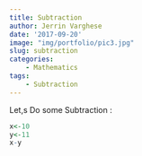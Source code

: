 ```yaml
---
title: Subtraction
author: Jerrin Varghese
date: '2017-09-20'
image: "img/portfolio/pic3.jpg"
slug: subtraction
categories: 
    - Mathematics
tags: 
    - Subtraction
---
```


Let,s Do some Subtraction : 
```r
x<-10
y<-11
x-y
```